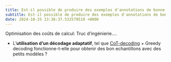 ```yaml
---
title: Est-il possible de produire des exemples d'annotations de bonne qualité tout en réduisant la dépendance aux GROS LLMs ?
subtitle: Est-il possible de produire des exemples d'annotations de bonne qualité tout en réduisant la dépendance aux GROS LLMs ?
date: 2024-10-25 13:38:37.532579510 +0000
---
```


Optimisation des coûts de calcul: Truc d'ingénierie.... 

- L'**utilisation d'un décodage adaptatif**, tel que [CoT-decoding](https://arxiv.org/pdf/2402.10200) + Greedy decoding fonctionne-t-elle pour obtenir des bon echantillons avec des petits modèles ?